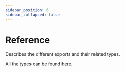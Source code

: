 ```yaml
---
sidebar_position: 6
sidebar_collapsed: false
---
```



# Reference

Describes the different exports and their related types.

All the types can be found [here](https://github.com/ryfylke-react-as/rtk-query-loader/blob/main/src/types.ts).

<DocCardList />
